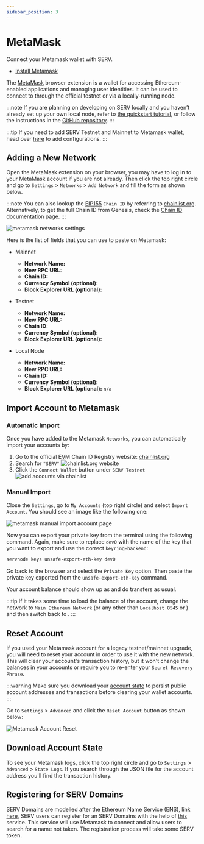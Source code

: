 ```yaml
---
sidebar_position: 3
---
```


# MetaMask

Connect your Metamask wallet with SERV. 


- [Install Metamask](https://metamask.io/download/)

The [MetaMask](https://metamask.io/) browser extension is a wallet for accessing Ethereum-enabled applications and managing user identities. It can be used to connect to <ProjectValue keyword="name" /> through the official testnet or via a locally-running <ProjectValue keyword="name" /> node.

:::note
If you are planning on developing on SERV locally and you haven’t already set up your own local node, refer to [the quickstart tutorial](./../../protocol/evmos-cli/single-node), or follow the instructions in the [GitHub repository](https://github.com/servprotocolorg/serv/).
:::

:::tip
If you need to add SERV Testnet and Mainnet to Metamask wallet, head over [here](https://chainlist.org/?testnets=true&search=serv) to add configurations.
:::

## Adding a New Network

Open the MetaMask extension on your browser, you may have to log in to your MetaMask account if you are not already. Then click the top right circle and go to `Settings` > `Networks` > `Add Network` and fill the form as shown below.

:::note
You can also lookup the [EIP155](https://github.com/ethereum/EIPs/blob/master/EIPS/eip-155.md) `Chain ID` by referring to [chainlist.org](https://chainlist.org/). Alternatively, to get the full Chain ID from Genesis, check the [Chain ID](./../../protocol/concepts/chain-id) documentation page.
:::

![metamask networks settings](/img/metamask_network_settings.png)

Here is the list of fields that you can use to paste on Metamask:

- Mainnet

    - **Network Name:**  <Highlighter keyword="name" postText=" Mainnet" />
    - **New RPC URL:**  <Highlighter keyword="rpc_url" />
    - **Chain ID:**  <Highlighter keyword="chain_id" />
    - **Currency Symbol (optional):** <Highlighter keyword="ticker" />
    - **Block Explorer URL (optional):** <Highlighter keyword="evm_explorer_url" />
  
- Testnet

    - **Network Name:** <Highlighter keyword="name" postText=" Testnet" />
    - **New RPC URL:**  <Highlighter keyword="rpc_url_testnet" />
    - **Chain ID:** <Highlighter keyword="testnet_chain_id" />
    - **Currency Symbol (optional):**  <Highlighter keyword="testnet_ticker" />
    - **Block Explorer URL (optional):**  <Highlighter keyword="testnet_evm_explorer_url" />
  
- Local Node

    - **Network Name:**  <Highlighter keyword="name" postText=" Local" />
    - **New RPC URL:**  <Highlighter keyword="rpc_url_local" />
    - **Chain ID:**  <Highlighter keyword="rpc_url_local" />
    - **Currency Symbol (optional):** <Highlighter keyword="testnet_ticker" />
    - **Block Explorer URL (optional):** `n/a`

## Import Account to Metamask

### Automatic Import

Once you have added <ProjectValue keyword="name" /> to the Metamask `Networks`, you can automatically import your accounts by:

1. Go to the official EVM Chain ID Registry website: [chainlist.org](https://chainlist.org/)
2. Search for `"SERV"`
   ![chainlist.org website](/img/chainlist.png)
3. Click the `Connect Wallet` button under `SERV Testnet`
   ![add accounts via chainlist](/img/chainlist_metamask.png)

### Manual Import

Close the `Settings`, go to `My Accounts` (top right circle) and select `Import Account`. You should see an image like the following one:

![metamask manual import account page](/img/metamask_import.png)

Now you can export your private key from the terminal using the following command. Again, make sure to replace `dev0` with the name of the key that you want to export and use the correct `keyring-backend`:

```bash
servnode keys unsafe-export-eth-key dev0
```

Go back to the browser and select the `Private Key` option. Then paste the private key exported from the `unsafe-export-eth-key` command.

Your account balance should show up as <Highlighter pretext="1 " keyword="testnet_ticker" /> and do transfers as usual.

:::tip
If it takes some time to load the balance of the account, change the network to `Main Ethereum Network` (or any other than `Localhost 8545` or <Highlighter keyword="name" />) and then switch back to <Highlighter keyword="name" />.
:::

## Reset Account

If you used your Metamask account for a legacy testnet/mainnet upgrade, you will need to reset your account in order to use it with the new network. This will clear your account's transaction history, but it won't change the balances in your accounts or require you to re-enter your `Secret Recovery Phrase`.

:::warning
Make sure you download your [account state](#download-account-state) to persist public account addresses and transactions before clearing your wallet accounts.
:::

Go to `Settings` > `Advanced`  and click the `Reset Account` button as shown below:

![Metamask Account Reset](/img/reset_account.png)

## Download Account State

To see your Metamask logs, click the top right circle and go to `Settings` > `Advanced` > `State Logs`. If you search through the JSON file for the account address you'll find the transaction history.

## Registering for SERV Domains

SERV Domains are modelled after the Ethereum Name Service (ENS), link [here](https://ens.domains/), SERV users can register for an SERV Domains with the help of [this](https://evmos.domains/) service. This service will use Metamask to connect and allow users to search for a name not taken. The registration process will take some SERV token.
